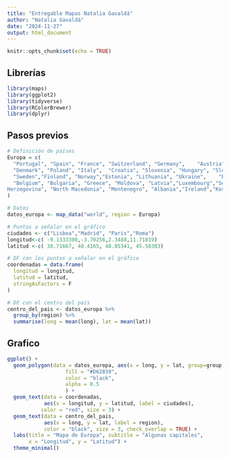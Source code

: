 ```yaml
---
title: "Entregable Mapas Natalia Gavaldá"
author: "Natalia Gavaldá"
date: "2024-11-27"
output: html_document
---
```


```r
knitr::opts_chunk$set(echo = TRUE)
```

## Librerías


```r
library(maps)
library(ggplot2)
library(tidyverse)
library(RColorBrewer)
library(dplyr)
```

## Pasos previos 

```r
# Definición de países
Europa = c(
  "Portugal", "Spain", "France", "Switzerland", "Germany",    "Austria", "UK", "Netherlands",
  "Denmark", "Poland", "Italy",  "Croatia", "Slovenia", "Hungary", "Slovakia",  "Czech republic",
  "Sweden","Finland", "Norway","Estonia", "Lithuania", "Ukraine",    "Belarus", "Romania",
  "Belgium", "Bulgaria", "Greece", "Moldova", "Latvia","Luxembourg","Serbia", "Bosnia and
Herzegovina", "North Macedonia", "Montenegro", "Albania","Ireland","Kosovo"
)

# Datos
datos_europa <- map_data("world", region = Europa)

# Puntos a señalar en el gráfico
ciudades <- c("Lisboa","Madrid", "Paris","Roma")
longitud<-c( -9.1333300,-3.70256,2.3488,11.71819)
latitud <-c( 38.71667, 40.4165, 48.85341, 45.58383)

# DF con los puntos a señalar en el gráfico
coordenadas = data.frame(
  longitud = longitud,
  latitud = latitud,
  stringAsFactors = F
)

# DF con el centro del país
centro_del_pais <- datos_europa %>%
  group_by(region) %>%
  summarise(long = mean(long), lat = mean(lat))
```

## Grafico


```r
ggplot() + 
  geom_polygon(data = datos_europa, aes(x = long, y = lat, group=group),
                   fill = "#D62839", 
                   color = "black", 
                   alpha = 0.5
                   ) +
  geom_text(data = coordenadas, 
            aes(x = longitud, y = latitud, label = ciudades), 
           color = "red", size = 3) +
  geom_text(data = centro_del_pais, 
            aes(x = long, y = lat, label = region), 
            color = "black", size = 3, check_overlap = TRUE) +
  labs(title = "Mapa de Europa", subtitle = "Algunas capitales",
       x = "Longitud", y = "Latitud") +
  theme_minimal() 
```


